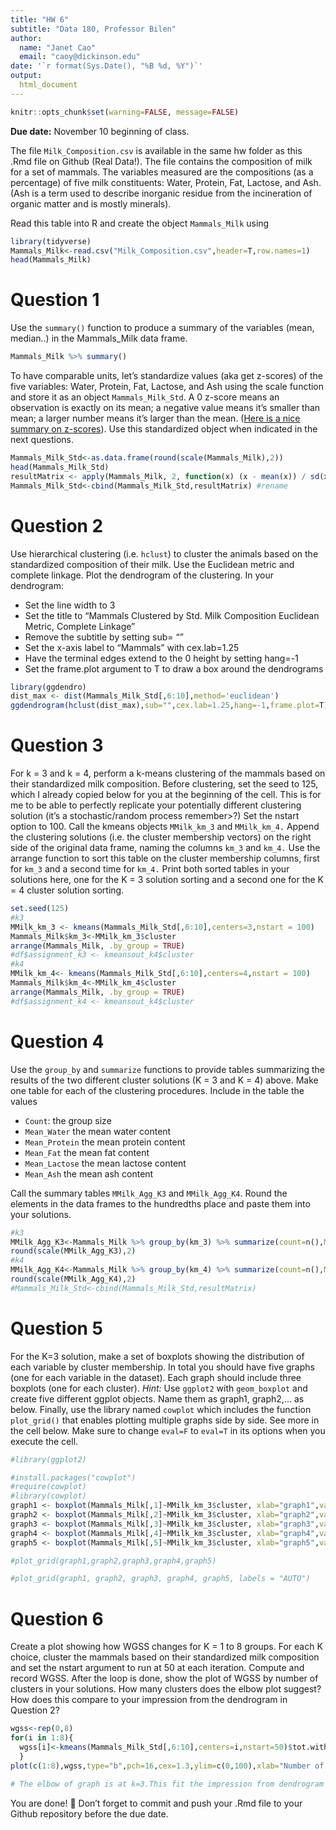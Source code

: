 ```yaml
---
title: "HW 6"
subtitle: "Data 180, Professor Bilen"
author: 
  name: "Janet Cao"
  email: "caoy@dickinson.edu"
date: '`r format(Sys.Date(), "%B %d, %Y")`'
output: 
  html_document
---
```


```r
knitr::opts_chunk$set(warning=FALSE, message=FALSE)
```

**Due date:** November 10 beginning of class.


The file `Milk_Composition.csv` is available in the same hw folder as this .Rmd file on Github (Real Data!). The file contains the composition of milk for a set of mammals. The variables measured are the compositions (as a percentage) of five milk constituents: Water, Protein, Fat, Lactose, and Ash. (Ash is a term used to describe inorganic residue from the incineration of organic matter and is mostly minerals).

Read this table into R and create the object `Mammals_Milk` using

```r
library(tidyverse)
Mammals_Milk<-read.csv("Milk_Composition.csv",header=T,row.names=1)
head(Mammals_Milk)
```

# Question 1
Use the `summary()` function to produce a summary of the variables (mean, median..) in the Mammals_Milk data frame.

```r
Mammals_Milk %>% summary()
```

To have comparable units, let's standardize values (aka get z-scores) of the five variables: Water, Protein, Fat, Lactose, and Ash using the scale function and store it as an object `Mammals_Milk_Std`. A 0 z-score means an observation is exactly on its mean; a negative value means it's smaller than mean; a larger number means it's larger than the mean. ([Here is a nice summary on z-scores](https://www.simplypsychology.org/z-score.html)). Use this standardized object when indicated in the next questions. 

```r
Mammals_Milk_Std<-as.data.frame(round(scale(Mammals_Milk),2))
head(Mammals_Milk_Std)
resultMatrix <- apply(Mammals_Milk, 2, function(x) (x - mean(x)) / sd(x))
Mammals_Milk_Std<-cbind(Mammals_Milk_Std,resultMatrix) #rename

```


# Question 2
Use hierarchical clustering (i.e. `hclust`) to cluster the animals based on the standardized composition of their milk. Use the Euclidean metric and complete linkage. Plot the dendrogram of the clustering. In your dendrogram: 

*	Set the line width to 3
*	Set the title to “Mammals Clustered by Std. Milk Composition \n Euclidean Metric, Complete Linkage”
*	Remove the subtitle by setting sub= ""
*	Set the x-axis label to “Mammals” with cex.lab=1.25
*	Have the terminal edges extend to the 0 height by setting hang=-1
*	Set the frame.plot argument to T to draw a box around the dendrograms

```r

library(ggdendro)
dist_max <- dist(Mammals_Milk_Std[,6:10],method='euclidean')
ggdendrogram(hclust(dist_max),sub="",cex.lab=1.25,hang=-1,frame.plot=T)

```

# Question 3
For k = 3 and k = 4, perform a k-means clustering of the mammals based on their standardized milk composition. Before clustering, set the seed to 125, which I already copied below for you at the beginning of the cell. This is for me to be able to perfectly replicate your potentially different clustering solution (it's a stochastic/random process remember>?) Set the nstart option to 100. Call the kmeans objects `MMilk_km_3` and `MMilk_km_4.` Append the clustering solutions (i.e. the cluster membership vectors) on the right side of the original data frame, naming the columns `km_3` and `km_4.` Use the arrange function to sort this table on the cluster membership columns, first for `km_3` and a second time for `km_4.` Print both sorted tables in your solutions here, one for the K = 3 solution sorting and a second one for the K = 4 cluster solution sorting.

```r
set.seed(125)
#k3
MMilk_km_3 <- kmeans(Mammals_Milk_Std[,6:10],centers=3,nstart = 100)
Mammals_Milk$km_3<-MMilk_km_3$cluster
arrange(Mammals_Milk, .by_group = TRUE)
#df$assignment_k3 <- kmeansout_k4$cluster
#k4
MMilk_km_4<- kmeans(Mammals_Milk_Std[,6:10],centers=4,nstart = 100)
Mammals_Milk$km_4<-MMilk_km_4$cluster
arrange(Mammals_Milk, .by_group = TRUE)
#df$assignment_k4 <- kmeansout_k4$cluster

```

# Question 4
Use the `group_by` and `summarize` functions to provide tables summarizing the results of the two different cluster solutions (K = 3 and K = 4) above. Make one table for each of the clustering procedures. Include in the table the values

*	`Count`: the group size
*	`Mean_Water` the mean water content
*	`Mean_Protein` the mean protein content
*	`Mean_Fat` the mean fat content
*	`Mean_Lactose` the mean lactose content
*	`Mean_Ash` the mean ash content

Call the summary tables `MMilk_Agg_K3` and `MMilk_Agg_K4`. Round the elements in the data frames to the hundredths place and paste them into your solutions.

```r
#k3
MMilk_Agg_K3<-Mammals_Milk %>% group_by(km_3) %>% summarize(count=n(),Mean_Water=mean(Water),Mean_Protein=mean(Protein),Mean_Fat=mean(Fat),Mean_Lactose=mean(Lactose),Mean_Ash=mean(Ash))
round(scale(MMilk_Agg_K3),2)
#k4
MMilk_Agg_K4<-Mammals_Milk %>% group_by(km_4) %>% summarize(count=n(),Mean_Water=mean(Water),Mean_Protein=mean(Protein),Mean_Fat=mean(Fat),Mean_Lactose=mean(Lactose),Mean_Ash=mean(Ash))
round(scale(MMilk_Agg_K4),2)
#Mammals_Milk_Std<-cbind(Mammals_Milk_Std,resultMatrix)

```
# Question 5
For the K=3 solution, make a set of boxplots showing the distribution of each variable by cluster membership. In total you should have five graphs (one for each variable in the dataset). Each graph should include three boxplots (one for each cluster). *Hint:* Use `ggplot2` with `geom_boxplot` and create five different ggplot objects. Name them as graph1, graph2,... as below. Finally, use the library named `cowplot` which includes the function `plot_grid()` that enables plotting multiple graphs side by side. See more in the cell below. Make sure to change `eval=F` to `eval=T` in its options when you execute the cell.

```r

#library(ggplot2)

#install.packages("cowplot")
#require(cowplot)
#library(cowplot)
graph1 <- boxplot(Mammals_Milk[,1]~MMilk_km_3$cluster, xlab="graph1",varwidth=T)+geom_boxplot()
graph2 <- boxplot(Mammals_Milk[,2]~MMilk_km_3$cluster, xlab="graph2",varwidth=T)+geom_boxplot()
graph3 <- boxplot(Mammals_Milk[,3]~MMilk_km_3$cluster, xlab="graph3",varwidth=T)+geom_boxplot()
graph4 <- boxplot(Mammals_Milk[,4]~MMilk_km_3$cluster, xlab="graph4",varwidth=T)+geom_boxplot()
graph5 <- boxplot(Mammals_Milk[,5]~MMilk_km_3$cluster, xlab="graph5",varwidth=T)+geom_boxplot()

#plot_grid(graph1,graph2,graph3,graph4,graph5)

#plot_grid(graph1, graph2, graph3, graph4, graph5, labels = "AUTO")
```

# Question 6
Create a plot showing how WGSS changes for K = 1 to 8 groups. For each K choice, cluster the mammals based on their standardized milk composition and set the nstart argument to run at 50 at each iteration. Compute and record WGSS. After the loop is done, show the plot of WGSS by number of clusters in your solutions. How many clusters does the elbow plot suggest? How does this compare to your impression from the dendrogram in Question 2?

```r
wgss<-rep(0,8) 
for(i in 1:8){ 
  wgss[i]<-kmeans(Mammals_Milk_Std[,6:10],centers=i,nstart=50)$tot.withinss
  }
plot(c(1:8),wgss,type="b",pch=16,cex=1.3,ylim=c(0,100),xlab="Number of Groups",ylab="WGSS")

# The elbow of graph is at k=3.This fit the impression from dendrogram of Q2.

```


You are done! 🏁 Don't forget to commit and push your .Rmd file to your Github repository before the due date.
